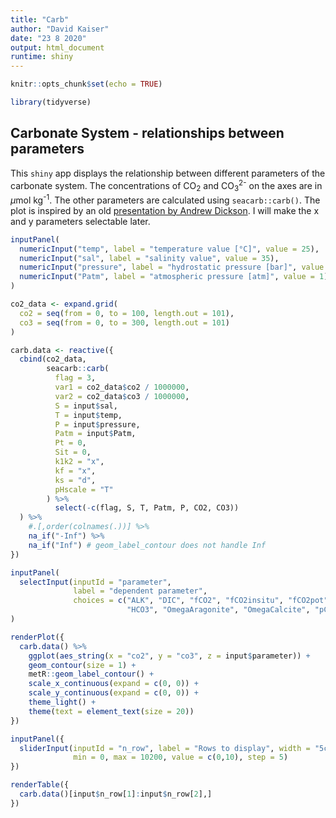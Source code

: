 ```yaml
---
title: "Carb"
author: "David Kaiser"
date: "23 8 2020"
output: html_document
runtime: shiny
---
```


```r
knitr::opts_chunk$set(echo = TRUE)

library(tidyverse)
```

## Carbonate System - relationships between parameters

This `shiny` app displays the relationship between different parameters of the carbonate system. 
The concentrations of CO~2~ and CO~3~^2-^ on the axes are in $\mu$mol kg^-1^. The other parameters are calculated using `seacarb::carb()`. The plot is inspired by an old [presentation by Andrew Dickson](https://www.youtube.com/watch?v=dR917nXLEHU). I will make the x and y parameters selectable later.

```r

inputPanel(
  numericInput("temp", label = "temperature value [°C]", value = 25),
  numericInput("sal", label = "salinity value", value = 35),
  numericInput("pressure", label = "hydrostatic pressure [bar]", value = 0),
  numericInput("Patm", label = "atmospheric pressure [atm]", value = 1)
)

co2_data <- expand.grid(
  co2 = seq(from = 0, to = 100, length.out = 101),
  co3 = seq(from = 0, to = 300, length.out = 101)
)

carb.data <- reactive({
  cbind(co2_data,
        seacarb::carb(
          flag = 3,
          var1 = co2_data$co2 / 1000000,
          var2 = co2_data$co3 / 1000000,
          S = input$sal,
          T = input$temp,
          P = input$pressure,
          Patm = input$Patm,
          Pt = 0,
          Sit = 0,
          k1k2 = "x",
          kf = "x",
          ks = "d",
          pHscale = "T"
        ) %>%
          select(-c(flag, S, T, Patm, P, CO2, CO3)) 
  ) %>%
    #.[,order(colnames(.))] %>%
    na_if("-Inf") %>% 
    na_if("Inf") # geom_label_contour does not handle Inf
})


```

```r

inputPanel(
  selectInput(inputId = "parameter", 
              label = "dependent parameter",
              choices = c("ALK", "DIC", "fCO2", "fCO2insitu", "fCO2pot", 
                          "HCO3", "OmegaAragonite", "OmegaCalcite", "pCO2", "pCO2insitu", "pCO2pot", "pH"))
)

renderPlot({
  carb.data() %>%
    ggplot(aes_string(x = "co2", y = "co3", z = input$parameter)) +
    geom_contour(size = 1) +
    metR::geom_label_contour() +
    scale_x_continuous(expand = c(0, 0)) +
    scale_y_continuous(expand = c(0, 0)) +
    theme_light() +
    theme(text = element_text(size = 20))
})

```

```r

inputPanel({
  sliderInput(inputId = "n_row", label = "Rows to display", width = "5cm",
              min = 0, max = 10200, value = c(0,10), step = 5)
})

renderTable({
  carb.data()[input$n_row[1]:input$n_row[2],]
})

```


